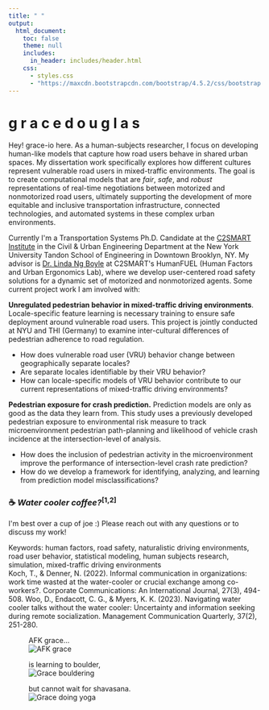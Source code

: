 ```yaml
---
title: " "
output:
  html_document:
    toc: false
    theme: null
    includes:
      in_header: includes/header.html
    css:
      - styles.css
      - "https://maxcdn.bootstrapcdn.com/bootstrap/4.5.2/css/bootstrap.min.css"
---
```


```{=html}
<div class="main-wrapper">
  <div class="content-wrapper">
    <!-- Typing Animation Section -->
    <div class="typing-container">
      <h1 class="typing-text">
        <span class="greeting">g r a c e</span>
        <span class="name">d o u g l a s</span>
      </h1>
    </div>

    <!-- Main Two Column Layout -->
    <div class="two-column-layout">
      <!-- Left Column: Content -->
      <div class="content-column">
        <div class="intro-box">
          Hey! grace-io here. As a human-subjects researcher, I focus on developing human-like models that capture how road users behave in shared urban spaces. My dissertation work specifically explores how different cultures represent vulnerable road users in mixed-traffic environments. The goal is to create computational models that are <em>fair</em>, <em>safe</em>, and <em>robust</em> representations of real-time negotiations between motorized and nonmotorized road users, ultimately supporting the development of more equitable and inclusive transportation infrastructure, connected technologies, and automated systems in these complex urban environments.
        </div>

        <p>Currently I'm a Transportation Systems Ph.D. Candidate at the <a href="https://c2smarter.engineering.nyu.edu/">C2SMART Institute</a> in the Civil & Urban Engineering Department at the New York University Tandon School of Engineering in Downtown Brooklyn, NY. My advisor is <a href="https://engineering.nyu.edu/faculty/linda-ng-boyle">Dr. Linda Ng Boyle</a> at C2SMART's HumanFUEL (Human Factors and Urban Ergonomics Lab), where we develop user-centered road safety solutions for a dynamic set of motorized and nonmotorized agents. Some current project work I am involved with:</p>

        <p><strong>Unregulated pedestrian behavior in mixed-traffic driving environments</strong>. Locale-specific feature learning is necessary training to ensure safe deployment around vulnerable road users. This project is jointly conducted at NYU and THI (Germany) to examine inter-cultural differences of pedestrian adherence to road regulation.</p>

        <ul>
          <li>How does vulnerable road user (VRU) behavior change between geographically separate locales?</li>
          <li>Are separate locales identifiable by their VRU behavior?</li>
          <li>How can locale-specific models of VRU behavior contribute to our current representations of mixed-traffic driving environments?</li>
        </ul>

        <p><strong>Pedestrian exposure for crash prediction.</strong> Prediction models are only as good as the data they learn from. This study uses a previously developed pedestrian exposure to environmental risk measure to track microenvironment pedestrian path-planning and likelihood of vehicle crash incidence at the intersection-level of analysis.</p>

        <ul>
          <li>How does the inclusion of pedestrian activity in the microenvironment improve the performance of intersection-level crash rate prediction?</li>
          <li>How do we develop a framework for identifying, analyzing, and learning from prediction model misclassifications?</li>
        </ul>

        <h3>☕️ <em>Water cooler coffee?</em><sup>[1,2]</sup></h3>
        <p>I'm best over a cup of joe :) Please reach out with any questions or to discuss my work!</p>

        <div class="keywords">
          Keywords: human factors, road safety, naturalistic driving environments, road user behavior, statistical modeling, human subjects research, simulation, mixed-traffic driving environments
        </div>

        <div class="footnotes">
          Koch, T., & Denner, N. (2022). Informal communication in organizations: work time wasted at the water-cooler or crucial exchange among co-workers?. Corporate Communications: An International Journal, 27(3), 494-508.
          Woo, D., Endacott, C. G., & Myers, K. K. (2023). Navigating water cooler talks without the water cooler: Uncertainty and information seeking during remote socialization. Management Communication Quarterly, 37(2), 251-280.
        </div>
      </div>

      <!-- Right Column: Images -->
      <div class="image-column">
        <div class="sticky-images">
          <figure class="image-item">
            <figcaption class="image-caption">AFK grace...</figcaption>
            <img src="images/selfie-window.jpeg" alt="AFK grace">
          </figure>
          <figure class="image-item">
            <figcaption class="image-caption">is learning to boulder,</figcaption>
            <img src="images/boulder.jpeg" alt="Grace bouldering">
          </figure>
          <figure class="image-item">
            <figcaption class="image-caption">but cannot wait for shavasana.</figcaption>
            <img src="images/yogav2.jpeg" alt="Grace doing yoga">
          </figure>
        </div>
      </div>
    </div>
  </div>
</div>
```

